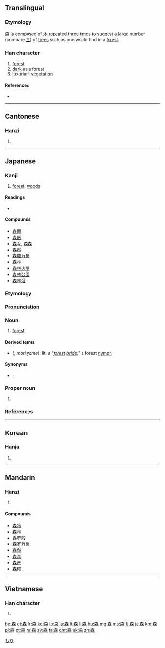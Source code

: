 ==Translingual==
{{stroke order}}

===Etymology===
森 is composed of [[木]] repeated three times to suggest a large number (compare [[三]]) of [[trees]] such as one would find in a [[forest]].

===Han character===
{{Han char|rn=75|rad=木|as=08|sn=12|four=4099<sub>4</sub>|canj=木木木 (DDD)|ids=⿱木林}}
# [[forest]]
# [[dark]] as a forest
# luxuriant [[vegetation]]

====References====
* {{Han ref|kx=0534.110|dkj=14974|dj=0922.080|hdz=21226.020|uh=68EE|ud=26862|bh=B4CB|bd=46283}}

----

==Cantonese==

===Hanzi===
{{yue-hanzi|jyut=sam1|y=sam1}}

# {{defn|lang=yue|sort=木08}}

----

==Japanese==

===Kanji===
{{ja-kanji|grade=1|rs=木08}}

# [[forest]]; [[woods]]

====Readings====
* {{ja-readings
|goon=[[しん]] (shin)
|kanon=[[しん]] (shin)
|kun=[[もり]] (mori)|nanori=[[しげ]] (shige), [[しげる]] (shigeru), [[もり]] (mori)}}

====Compounds====
* [[森閑]]
* [[森厳]]
* [[森々]], [[森森]]
* [[森然]]
* [[森羅万象]]
* [[森林]]
* [[森林火災]]
* [[森林公園]]
* [[森林浴]]

===Etymology===
{{ja-kanjitab|もり|yomi=k}}
{{rfe|lang=ja}}

===Pronunciation===
{{ja-pron|もり|acc=h|acc_ref=NHK|y=k}}

===Noun===
{{ja-noun|もり}}

# [[forest]] {{gloss|dense collection of trees}}

====Derived terms====
* {{l|ja|森嫁}} ({{l|ja|もりよめ}}, ''mori yome''): lit. a "''[[forest]] [[bride]]'';" a forest [[nymph]]

====Synonyms====
* {{l|ja|林}}; {{l|ja|杜}}
[[Category:ja:Forests|もり]]
===Proper noun===
{{ja-pos|proper|もり}}

# {{surname|lang=ja|sort=もり}}
===References===
<references/>

----

==Korean==

===Hanja===
{{ko-hanja|hangeul=삼|eumhun=숲|rv=sam|mr=sam|y=sam}}

# {{defn|lang=ko|sort=木08}}

----

==Mandarin==

===Hanzi===
{{cmn-hanzi|pin=[[sēn]] ([[sen1]])|wg=sen<sup>1</sup>}}

# {{defn|lang=cmn|sort=木08}}

====Compounds====
* [[森冷]]
* [[森林]]
* [[森罗殿]]
* [[森罗万象]]
* [[森然]]
* [[森森]]
* [[森严]]
* [[森郁]]
----
==Vietnamese==

===Han character===
{{vi-hantu|[[sâm]], [[hồng]], [[dũng]]|rs=木08}}

# {{defn|lang=vi|sort=木08}}

[[be:森]]
[[et:森]]
[[fr:森]]
[[ko:森]]
[[lo:森]]
[[la:森]]
[[lt:森]]
[[li:森]]
[[hu:森]]
[[mg:森]]
[[ms:森]]
[[fj:森]]
[[ja:森]]
[[km:森]]
[[pl:森]]
[[pt:森]]
[[ru:森]]
[[sv:森]]
[[ta:森]]
[[chr:森]]
[[uk:森]]
[[zh:森]]